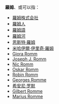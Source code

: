 '''羅姆'''、'''{{lang|en|Romm}}'''或'''{{lang|en|Romme}}'''可以指：
* [[羅姆株式会社|羅姆株式会社]]
* [[羅姆人|羅姆人]]
* [[羅姆語|羅姆語]]
* [[羅姆河|羅姆河]]
* [[恩斯特·羅姆|恩斯特·羅姆]]
* [[米哈伊爾·伊里奇·羅姆|米哈伊爾·伊里奇·羅姆]]
* [[Giora_Romm|Giora Romm]]
* [[Joseph_J._Romm|Joseph J. Romm]]
* [[Nic_Romm|Nic Romm]]
* [[Oskar_Romm|Oskar Romm]]
* [[Robin_Romm|Robin Romm]]
* [[Georges_Romme|Georges Romme]]
* [[希安尼·罗默|希安尼·罗默]]
* [[Gilbert_Romme|Gilbert Romme]]
* [[Marius_Romme|Marius Romme]]

{{消歧義|cat=二字譯名消歧義}}